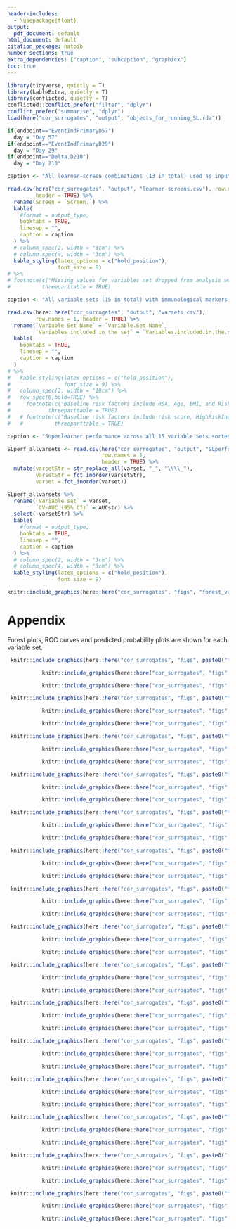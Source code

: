 ```yaml
---
header-includes:
  - \usepackage{float}
output:
  pdf_document: default
html_document: default
citation_package: natbib
number_sections: true
extra_dependencies: ["caption", "subcaption", "graphicx"]
toc: true
---
```


\maxdeadcycles=200

<!-- # Optimal Surrogate Analysis {#optimal-surrogate} -->

```r
library(tidyverse, quietly = T)
library(kableExtra, quietly = T)
library(conflicted, quietly = T)
conflicted::conflict_prefer("filter", "dplyr")
conflict_prefer("summarise", "dplyr")
load(here("cor_surrogates", "output", "objects_for_running_SL.rda"))

if(endpoint=="EventIndPrimaryD57")
  day = "Day 57"
if(endpoint=="EventIndPrimaryD29")
  day = "Day 29"
if(endpoint=="Delta.D210")
  day = "Day 210"

caption <- "All learner-screen combinations (13 in total) used as input to the Superlearner."

read.csv(here("cor_surrogates", "output", "learner-screens.csv"), row.names = 1,
         header = TRUE) %>%
  rename(Screen = `Screen.`) %>%
  kable(
    #format = output_type,
    booktabs = TRUE,
    linesep = "",
    caption = caption
  ) %>%
  # column_spec(2, width = "3cm") %>%
  # column_spec(4, width = "3cm") %>%
  kable_styling(latex_options = c("hold_position"),
                font_size = 9)
# %>%
# footnote(c("Missing values for variables not dropped from analysis were imputed."),
#          threeparttable = TRUE)
```


\clearpage
```r
caption <- "All variable sets (15 in total) with immunological markers for which Superlearner was run."

read.csv(here::here("cor_surrogates", "output", "varsets.csv"),
         row.names = 1, header = TRUE) %>%
  rename(`Variable Set Name` = `Variable.Set.Name`,
         `Variables included in the set` = `Variables.included.in.the.set`) %>%
  kable(
    booktabs = TRUE,
    linesep = "",
    caption = caption
  ) 
# %>%
#   kable_styling(latex_options = c("hold_position"),
#                 font_size = 9) %>%
#   column_spec(2, width = "10cm") %>%
#   row_spec(0,bold=TRUE) %>%
#     footnote(c("Baseline risk factors include RSA, Age, BMI, and Risk score variables."),
#            threeparttable = TRUE)
#   # footnote(c("Baseline risk factors include risk score, HighRiskInd and MinorityInd variables."),
#   #          threeparttable = TRUE)

```

 
\clearpage

```r
caption <- "Superlearner performance across all 15 variable sets sorted by weighted CV-AUC performance."

SLperf_allvarsets <- read.csv(here("cor_surrogates", "output", "SLperformance_allvarsets.csv"), 
                              row.names = 1,
                              header = TRUE) %>%
  mutate(varsetStr = str_replace_all(varset, "_", "\\\\_"),
         varsetStr = fct_inorder(varsetStr),
         varset = fct_inorder(varset))

SLperf_allvarsets %>%
  rename(`Variable set` = varset,
         `CV-AUC (95% CI)` = AUCstr) %>%
  select(-varsetStr) %>%
  kable(
    #format = output_type,
    booktabs = TRUE,
    linesep = "",
    caption = caption
  ) %>%
  # column_spec(2, width = "3cm") %>%
  # column_spec(4, width = "3cm") %>%
  kable_styling(latex_options = c("hold_position"),
                font_size = 9)


```

\clearpage
```r

knitr::include_graphics(here::here("cor_surrogates", "figs", "forest_vacc_cvaucs_allSLs.png"))

```




\clearpage
# Appendix
Forest plots, ROC curves and predicted probability plots are shown for each variable set.



```r
 knitr::include_graphics(here::here("cor_surrogates", "figs", paste0("forest_vacc_cvaucs_", SLperf_allvarsets$varset[1], ".png")))
```

```r
           knitr::include_graphics(here::here("cor_surrogates", "figs", paste0("ROCcurve_", levels(SLperf_allvarsets$varset)[1], ".png")))
```

```r
           knitr::include_graphics(here::here("cor_surrogates", "figs", paste0("predProb_", levels(SLperf_allvarsets$varset)[1], ".png")))
```




```r
 knitr::include_graphics(here::here("cor_surrogates", "figs", paste0("forest_vacc_cvaucs_", SLperf_allvarsets$varset[2], ".png")))
```

```r
           knitr::include_graphics(here::here("cor_surrogates", "figs", paste0("ROCcurve_", levels(SLperf_allvarsets$varset)[2], ".png")))
```

```r
           knitr::include_graphics(here::here("cor_surrogates", "figs", paste0("predProb_", levels(SLperf_allvarsets$varset)[2], ".png")))
```






```r
 knitr::include_graphics(here::here("cor_surrogates", "figs", paste0("forest_vacc_cvaucs_", SLperf_allvarsets$varset[3], ".png")))
```

```r
           knitr::include_graphics(here::here("cor_surrogates", "figs", paste0("ROCcurve_", levels(SLperf_allvarsets$varset)[3], ".png")))
```

```r
           knitr::include_graphics(here::here("cor_surrogates", "figs", paste0("predProb_", levels(SLperf_allvarsets$varset)[3], ".png")))
```







```r
 knitr::include_graphics(here::here("cor_surrogates", "figs", paste0("forest_vacc_cvaucs_", SLperf_allvarsets$varset[4], ".png")))
```

```r
           knitr::include_graphics(here::here("cor_surrogates", "figs", paste0("ROCcurve_", levels(SLperf_allvarsets$varset)[4], ".png")))
```

```r
           knitr::include_graphics(here::here("cor_surrogates", "figs", paste0("predProb_", levels(SLperf_allvarsets$varset)[4], ".png")))

```






```r
 knitr::include_graphics(here::here("cor_surrogates", "figs", paste0("forest_vacc_cvaucs_", SLperf_allvarsets$varset[5], ".png")))
```

```r
           knitr::include_graphics(here::here("cor_surrogates", "figs", paste0("ROCcurve_", levels(SLperf_allvarsets$varset)[5], ".png")))
```

```r
           knitr::include_graphics(here::here("cor_surrogates", "figs", paste0("predProb_", levels(SLperf_allvarsets$varset)[5], ".png")))
```







```r
 knitr::include_graphics(here::here("cor_surrogates", "figs", paste0("forest_vacc_cvaucs_", SLperf_allvarsets$varset[6], ".png")))
```

```r
           knitr::include_graphics(here::here("cor_surrogates", "figs", paste0("ROCcurve_", levels(SLperf_allvarsets$varset)[6], ".png")))
```

```r
           knitr::include_graphics(here::here("cor_surrogates", "figs", paste0("predProb_", levels(SLperf_allvarsets$varset)[6], ".png")))
```






```r
 knitr::include_graphics(here::here("cor_surrogates", "figs", paste0("forest_vacc_cvaucs_", SLperf_allvarsets$varset[7], ".png")))
```

```r
           knitr::include_graphics(here::here("cor_surrogates", "figs", paste0("ROCcurve_", levels(SLperf_allvarsets$varset)[7], ".png")))
```

```r
           knitr::include_graphics(here::here("cor_surrogates", "figs", paste0("predProb_", levels(SLperf_allvarsets$varset)[7], ".png")))
```








```r
 knitr::include_graphics(here::here("cor_surrogates", "figs", paste0("forest_vacc_cvaucs_", SLperf_allvarsets$varset[8], ".png")))
```

```r
           knitr::include_graphics(here::here("cor_surrogates", "figs", paste0("ROCcurve_", levels(SLperf_allvarsets$varset)[8], ".png")))
```

```r
           knitr::include_graphics(here::here("cor_surrogates", "figs", paste0("predProb_", levels(SLperf_allvarsets$varset)[8], ".png")))
```








```r
 knitr::include_graphics(here::here("cor_surrogates", "figs", paste0("forest_vacc_cvaucs_", SLperf_allvarsets$varset[9], ".png")))
```

```r
           knitr::include_graphics(here::here("cor_surrogates", "figs", paste0("ROCcurve_", levels(SLperf_allvarsets$varset)[9], ".png")))
```

```r
           knitr::include_graphics(here::here("cor_surrogates", "figs", paste0("predProb_", levels(SLperf_allvarsets$varset)[9], ".png")))
```








```r
 knitr::include_graphics(here::here("cor_surrogates", "figs", paste0("forest_vacc_cvaucs_", SLperf_allvarsets$varset[10], ".png")))
```

```r
           knitr::include_graphics(here::here("cor_surrogates", "figs", paste0("ROCcurve_", levels(SLperf_allvarsets$varset)[10], ".png")))
```

```r
           knitr::include_graphics(here::here("cor_surrogates", "figs", paste0("predProb_", levels(SLperf_allvarsets$varset)[10], ".png")))
```









```r
 knitr::include_graphics(here::here("cor_surrogates", "figs", paste0("forest_vacc_cvaucs_", SLperf_allvarsets$varset[11], ".png")))
```

```r
           knitr::include_graphics(here::here("cor_surrogates", "figs", paste0("ROCcurve_", levels(SLperf_allvarsets$varset)[11], ".png")))
```

```r
           knitr::include_graphics(here::here("cor_surrogates", "figs", paste0("predProb_", levels(SLperf_allvarsets$varset)[11], ".png")))
```









```r
 knitr::include_graphics(here::here("cor_surrogates", "figs", paste0("forest_vacc_cvaucs_", SLperf_allvarsets$varset[12], ".png")))
```

```r
           knitr::include_graphics(here::here("cor_surrogates", "figs", paste0("ROCcurve_", levels(SLperf_allvarsets$varset)[12], ".png")))
```

```r
           knitr::include_graphics(here::here("cor_surrogates", "figs", paste0("predProb_", levels(SLperf_allvarsets$varset)[12], ".png")))
```









```r
 knitr::include_graphics(here::here("cor_surrogates", "figs", paste0("forest_vacc_cvaucs_", SLperf_allvarsets$varset[13], ".png")))
```

```r
           knitr::include_graphics(here::here("cor_surrogates", "figs", paste0("ROCcurve_", levels(SLperf_allvarsets$varset)[13], ".png")))
```

```r
           knitr::include_graphics(here::here("cor_surrogates", "figs", paste0("predProb_", levels(SLperf_allvarsets$varset)[13], ".png")))
```









```r
 knitr::include_graphics(here::here("cor_surrogates", "figs", paste0("forest_vacc_cvaucs_", SLperf_allvarsets$varset[14], ".png")))
```

```r
           knitr::include_graphics(here::here("cor_surrogates", "figs", paste0("ROCcurve_", levels(SLperf_allvarsets$varset)[14], ".png")))
```

```r
           knitr::include_graphics(here::here("cor_surrogates", "figs", paste0("predProb_", levels(SLperf_allvarsets$varset)[14], ".png")))
```









```r
 knitr::include_graphics(here::here("cor_surrogates", "figs", paste0("forest_vacc_cvaucs_", SLperf_allvarsets$varset[15], ".png")))
```

```r
           knitr::include_graphics(here::here("cor_surrogates", "figs", paste0("ROCcurve_", levels(SLperf_allvarsets$varset)[15], ".png")))
```

```r
           knitr::include_graphics(here::here("cor_surrogates", "figs", paste0("predProb_", levels(SLperf_allvarsets$varset)[15], ".png")))
```










